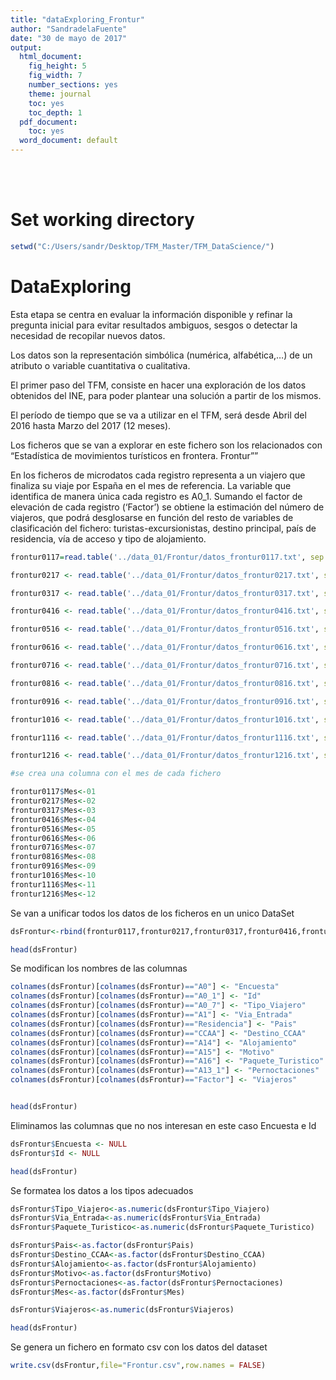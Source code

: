 ```yaml
---
title: "dataExploring_Frontur"
author: "SandradelaFuente"
date: "30 de mayo de 2017"
output:
  html_document:
    fig_height: 5
    fig_width: 7
    number_sections: yes
    theme: journal
    toc: yes
    toc_depth: 1
  pdf_document:
    toc: yes
  word_document: default
---
```

<br></br>


# Set working directory

```r
setwd("C:/Users/sandr/Desktop/TFM_Master/TFM_DataScience/")

```

# DataExploring

Esta etapa se centra en evaluar la información disponible y refinar la pregunta inicial para evitar resultados ambiguos, sesgos o detectar la necesidad de recopilar nuevos datos.

Los datos son la representación simbólica (numérica, alfabética,...) de un atributo o variable cuantitativa o cualitativa.

El primer paso del TFM, consiste en hacer una exploración de los datos obtenidos del INE, para poder plantear una solución a partir de los mismos.

El período de tiempo que se va a utilizar en el TFM, será desde Abril del 2016 hasta Marzo del 2017 (12 meses).

Los ficheros que se van a explorar en este fichero son los relacionados con "Estadística de movimientos turísticos en frontera. Frontur""

En los ficheros de microdatos cada registro representa a un viajero que finaliza su viaje por España en el mes de referencia. La variable que identifica de manera única cada registro es A0_1. Sumando el factor de elevación de cada registro ('Factor') se obtiene la estimación del número de viajeros, que podrá desglosarse en función del resto de variables de clasificación del fichero: turistas-excursionistas, destino principal, país de residencia, vía de acceso y tipo de alojamiento.



```r

frontur0117=read.table('../data_01/Frontur/datos_frontur0117.txt', sep = ';', colClasses = "character", header=TRUE, fileEncoding = "latin1")

frontur0217 <- read.table('../data_01/Frontur/datos_frontur0217.txt', sep = ';', colClasses = "character", header=TRUE, fileEncoding = "latin1")

frontur0317 <- read.table('../data_01/Frontur/datos_frontur0317.txt', sep = ';', colClasses = "character", header=TRUE, fileEncoding = "latin1")

frontur0416 <- read.table('../data_01/Frontur/datos_frontur0416.txt', sep = ';', colClasses = "character", header=TRUE, fileEncoding = "latin1")

frontur0516 <- read.table('../data_01/Frontur/datos_frontur0516.txt', sep = ';', colClasses = "character", header=TRUE, fileEncoding = "latin1")

frontur0616 <- read.table('../data_01/Frontur/datos_frontur0616.txt', sep = ';', colClasses = "character", header=TRUE, fileEncoding = "latin1")

frontur0716 <- read.table('../data_01/Frontur/datos_frontur0716.txt', sep = ';', colClasses = "character", header=TRUE, fileEncoding = "latin1")

frontur0816 <- read.table('../data_01/Frontur/datos_frontur0816.txt', sep = ';', colClasses = "character", header=TRUE, fileEncoding = "latin1")

frontur0916 <- read.table('../data_01/Frontur/datos_frontur0916.txt', sep = ';', colClasses = "character", header=TRUE, fileEncoding = "latin1")

frontur1016 <- read.table('../data_01/Frontur/datos_frontur1016.txt', sep = ';', colClasses = "character", header=TRUE, fileEncoding = "latin1")

frontur1116 <- read.table('../data_01/Frontur/datos_frontur1116.txt', sep = ';', colClasses = "character", header=TRUE, fileEncoding = "latin1")

frontur1216 <- read.table('../data_01/Frontur/datos_frontur1216.txt', sep = ';', colClasses = "character", header=TRUE, fileEncoding = "latin1")

#se crea una columna con el mes de cada fichero

frontur0117$Mes<-01
frontur0217$Mes<-02
frontur0317$Mes<-03
frontur0416$Mes<-04
frontur0516$Mes<-05
frontur0616$Mes<-06
frontur0716$Mes<-07
frontur0816$Mes<-08
frontur0916$Mes<-09
frontur1016$Mes<-10
frontur1116$Mes<-11
frontur1216$Mes<-12
```


Se van a unificar todos los datos de los ficheros en un unico DataSet


```r

dsFrontur<-rbind(frontur0117,frontur0217,frontur0317,frontur0416,frontur0516,frontur0616,frontur0716,frontur0816,frontur0916,frontur1016,frontur1116,frontur1216)

head(dsFrontur)

```




Se modifican los nombres de las columnas

```r
colnames(dsFrontur)[colnames(dsFrontur)=="A0"] <- "Encuesta"
colnames(dsFrontur)[colnames(dsFrontur)=="A0_1"] <- "Id"
colnames(dsFrontur)[colnames(dsFrontur)=="A0_7"] <- "Tipo_Viajero"
colnames(dsFrontur)[colnames(dsFrontur)=="A1"] <- "Via_Entrada"
colnames(dsFrontur)[colnames(dsFrontur)=="Residencia"] <- "Pais"
colnames(dsFrontur)[colnames(dsFrontur)=="CCAA"] <- "Destino_CCAA"
colnames(dsFrontur)[colnames(dsFrontur)=="A14"] <- "Alojamiento"
colnames(dsFrontur)[colnames(dsFrontur)=="A15"] <- "Motivo"
colnames(dsFrontur)[colnames(dsFrontur)=="A16"] <- "Paquete_Turistico"
colnames(dsFrontur)[colnames(dsFrontur)=="A13_1"] <- "Pernoctaciones"
colnames(dsFrontur)[colnames(dsFrontur)=="Factor"] <- "Viajeros"


head(dsFrontur)


```


Eliminamos las columnas que no nos interesan en este caso Encuesta e Id


```r

dsFrontur$Encuesta <- NULL
dsFrontur$Id <- NULL

head(dsFrontur)

```

Se formatea los datos a los tipos adecuados


```r

dsFrontur$Tipo_Viajero<-as.numeric(dsFrontur$Tipo_Viajero)
dsFrontur$Via_Entrada<-as.numeric(dsFrontur$Via_Entrada)
dsFrontur$Paquete_Turistico<-as.numeric(dsFrontur$Paquete_Turistico)

dsFrontur$Pais<-as.factor(dsFrontur$Pais)
dsFrontur$Destino_CCAA<-as.factor(dsFrontur$Destino_CCAA)
dsFrontur$Alojamiento<-as.factor(dsFrontur$Alojamiento)
dsFrontur$Motivo<-as.factor(dsFrontur$Motivo)
dsFrontur$Pernoctaciones<-as.factor(dsFrontur$Pernoctaciones)
dsFrontur$Mes<-as.factor(dsFrontur$Mes)

dsFrontur$Viajeros<-as.numeric(dsFrontur$Viajeros)

head(dsFrontur)

```


Se genera un fichero en formato csv con los datos del dataset


```r

write.csv(dsFrontur,file="Frontur.csv",row.names = FALSE)


```